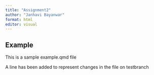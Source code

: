 ```yaml
---
title: "Assignment2"
author: "Janhavi Bayanwar"
format: html
editor: visual
---
```


## Example 

This is a sample example.qmd file

A line has been added to represent changes in the file on testbranch